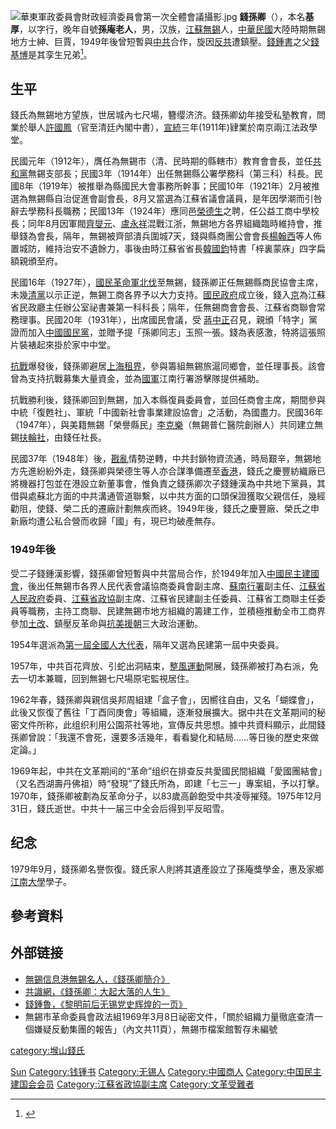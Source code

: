 {{pov|time=2013-06-02T22:50:21+00:00}}
{{Infobox_Person
| name = 錢孫卿
| image = 
| box_width = 200px
| occupation = 商人、士紳
| period = 
| birth_name = 
| other_names = 
| Sex = 男
| birth_date = [[光绪十三年|光绪十三年]] (1887年) 二月初二日
| birth_place = {{QING}}[[江蘇|江蘇]][[無錫|無錫]]七尺場
| death_date = {{death date and age|1973|12|31|1887|2|24}}
| death_place = {{PRC}}[[無錫|無錫]]
| nationality = {{ROC}}<br>{{PRC}}
| residence = 
| party = [[共和党_(中国)|共和黨]]（1912年）<br>{{KMT}}（1931年）<br>[[中国民主建国会|中国民主建国会]]（1949年）
| religion = 
| spouse = 
| relatives = 兄弟 [[錢基博|錢基博]]<br>子 [[錢鍾韓|錢鍾韓]]（東南大學名譽校長）、[[錢鍾漢|錢鍾漢]]（曾任無錫市副市長）、钱锺毅（桥梁专家，同济大学教授）、钱锺彭、钱钟仪、钱钟鲁、钱钟泰<br>女  钱钟元、钱钟华（复旦大学光学教授）
| educate = [[南京兩江法政學堂|南京兩江法政學堂]]
| past = 1912年 [[共和党_(中国)|共和黨]][[無錫|無錫]]支部长<br>1921年 無錫縣自治促進會副會長<br>1928年 無錫縣商會主席<br>1944年 無錫旅滬同鄉會理事長<br>1947年 國際[[扶輪社|扶輪社]]無錫分社理事長<br>1949年以後 歷任[[蘇南行署|蘇南行署]]副主任、[[江蘇省人民政府|江蘇省人民政府]]委員、[[江蘇省政協|江蘇省政協]]副主席、[[江蘇省|江蘇省]]工商聯主任委員等職<br>1954年 中共第一屆全國人大代表<br>1955年 [[民建|民建]]中央委員<br>1957年~1970年 右派、反革命分子
| work = 
| award = 
}}
[[File:華東軍政委員會財政經濟委員會第一次全體會議攝影.jpg|thumb]]
'''錢孫卿'''（{{bd|1887年||1975年|12月31日|catIdx=Qian錢}}），本名'''基厚'''，以字行，晚年自號'''孫庵老人'''，男，汉族，[[江蘇|江蘇]][[無錫|無錫]]人，[[中華民國|中華民國]]大陸時期無錫地方士紳、巨賈，1949年後曾短暫與[[中共|中共]]合作，旋因[[反共|反共]]遭鎮壓。[[錢鍾書|錢鍾書]]之父[[錢基博|錢基博]]是其孪生兄弟<ref>{{cite web|url=http://caq.wuxi.gov.cn/wxcaq/magazine/MagazineDetail.aspx?InfoID=44399831-2b24-41f2-badc-213b9c2cbb2f|title=传奇七尺场 学界翘首望 ——记钱基博钱锺书父子|publisher=无锡[[崇安区|崇安]]政府网站|date=2012-07-18|accessdate=2014年9月25日|deadurl=yes|archiveurl=https://web.archive.org/web/20150603053024/http://caq.wuxi.gov.cn/wxcaq/magazine/MagazineDetail.aspx?InfoID=44399831-2b24-41f2-badc-213b9c2cbb2f|archivedate=2015年6月3日}}</ref>。

== 生平 ==
錢氏為無錫地方望族，世居城內七尺場，簪缨济济。錢孫卿幼年接受私塾教育，問業於舉人[[許國鳳|許國鳳]]（官至清廷內閣中書），[[宣統|宣統]]三年(1911年)肄業於南京兩江法政學堂。

民國元年（1912年），膺任為無錫市（清、民時期的縣轄市）教育會會長，並任[[共和党_(中国)|共和黨]]無錫支部長；民國3年（1914年）出任無錫縣公署學務科（第三科）科長。民國8年（1919年）被推舉為縣國民大會事務所幹事；民國10年（1921年）2月被推選為無錫縣自治促進會副會長，8月又當選為江蘇省議會議員，是年因學潮而引咎辭去學務科長職務；民國13年（1924年）應同邑[[榮德生|榮德生]]之聘，任公益工商中學校長；同年8月因軍閥[[齊燮元|齊燮元]]、[[盧永祥|盧永祥]]混戰江浙，無錫地方各界組織臨時維持會，推舉錢為會長，隔年，無錫被齊部潰兵圍城7天，錢與縣商團公會會長[[楊翰西|楊翰西]]等人佈置城防，維持治安不遺餘力，事後由時江蘇省省長[[韓國鈞|韓國鈞]]特書「梓裏蒙庥」四字扁額親頒至府。

民國16年（1927年），[[國民革命軍|國民革命軍]][[北伐|北伐]]至無錫，錢孫卿正任無錫縣商民協會主席，未幾[[中国国民党清党|清黨]]以示正逆，無錫工商各界予以大力支持。[[國民政府|國民政府]]成立後，錢入[[南京|京]]為江蘇省民政廳主任辦公室祕書兼第一科科長；隔年，任無錫商會會長、江蘇省商聯會常務理事。民國20年（1931年），出席國民會議，受 [[蔣中正|蔣中正]]召見，親頒「特字」黨證而加入[[中國國民黨|中國國民黨]]，並贈予提「孫卿同志」玉照一張。錢為表感激，特將這張照片裝裱起來掛於家中中堂。

[[中國抗日戰爭|抗戰]]爆發後，錢孫卿避居[[上海|上海]][[租界|租界]]，參與籌組無錫旅滬同鄉會，並任理事長。該會曾為支持抗戰募集大量資金，並為[[國民革命軍|國軍]]江南行署游擊隊提供補助。

抗戰勝利後，錢孫卿回到無錫，加入本縣復員委員會，並回任商會主席，期間參與中統「復甦社」、軍統「中國新社會事業建設協會」之活動，為國盡力。民國36年（1947年），與美籍無錫「榮譽縣民」[[李克樂|李克樂]]（無錫普仁醫院創辦人）共同建立無錫[[扶輪社|扶輪社]]，由錢任社長。

民國37年（1948年）後，[[戡亂|戡亂]]情勢逆轉，中共封鎖物資流通，時局艱辛，無錫地方先進紛紛外走，錢孫卿與榮德生等人亦合謀準備遷至[[香港|香港]]，錢氏之慶豐紡織廠已將機器打包並在港設立新董事會，惟負責之錢孫卿次子錢鍾漢為中共地下黨員，其借與處蘇北方面的中共溝通管道聯繫，以中共方面的口頭保證獲取父親信任，幾經勸阻，使錢、榮二氏的遷廠計劃無疾而終。1949年後，錢氏之慶豐廠、榮氏之申新廠均遭公私合營而收歸「國」有，現已均破產無存。

=== 1949年後 ===
受二子錢鍾漢影響，錢孫卿曾短暫與中共當局合作，於1949年加入[[中國民主建國會|中國民主建國會]]，後出任無錫市各界人民代表會議協商委員會副主席、[[蘇南行署|蘇南行署]]副主任、[[江蘇省人民政府|江蘇省人民政府]]委員、[[江蘇省政協|江蘇省政協]]副主席、江蘇省民建副主任委員、江蘇省工商聯主任委員等職務，主持工商聯、民建無錫市地方組織的籌建工作，並積極推動全市工商界參加[[土地改革運動|土改]]、鎮壓反革命與[[抗美援朝|抗美援朝]]三大政治運動。

1954年選派為[[第一屆全國人大代表|第一屆全國人大代表]]，隔年又選為民建第一屆中央委員。

1957年，中共百花齊放、引蛇出洞結束，[[整風運動|整風運動]]開展，錢孫卿被打為右派，免去一切本兼職，回到無錫七尺場原宅監視居住。

1962年春，錢孫卿與親信吳邦周組建「盒子會」，因嚮往自由，又名「蝴蝶會」，此後又恢復了舊往「丁酉同庚會」等組織，逐漸發展擴大。据中共在文革期间的秘密文件所称，此组织利用公園茶社等地，宣傳反共思想。據中共資料顯示，此間錢孫卿曾說：「我還不會死，還要多活幾年，看看變化和結局……等日後的歷史來做定論。」

1969年起，中共在文革期间的“革命”组织在排查反共愛國民間組織「愛國團結會」（又名西湖壽丹佛祖）時“發現”了錢氏所為，即建「七三一」專案組，予以打擊。1970年，錢孫卿被劃為反革命分子，以83歲高齡飽受中共凌辱摧殘。1975年12月31日，錢氏逝世。中共十一届三中全会后得到平反昭雪。

== 纪念 ==
1979年9月，錢孫卿名譽恢復。錢氏家人則將其遺產設立了孫庵獎學金，惠及家鄉[[江南大學|江南大學]]學子。

== 參考資料 ==
{{reflist}}

== 外部链接 ==
* [https://web.archive.org/web/20160304133649/http://www.wst.net.cn/wuxifq/renwu/mingren/jdmingren/3139_1.htm  無錫信息港無錫名人，《錢孫卿簡介》]
* [https://web.archive.org/web/20160305011724/http://www.21ccom.net/articles/lsjd/mjls/2012/0801_64861.html 共識網，《錢孫卿：大起大落的人生》]
* [http://zhongluqian.bokee.com/viewdiary.57759617.html 錢鍾魯，《黎明前后无锡党史辉煌的一页》] {{Wayback|url=http://zhongluqian.bokee.com/viewdiary.57759617.html |date=20190701174718 }}
* 無錫市革命委員會政法組1969年3月8日祕密文件，「關於組織力量徹底查清一個嫌疑反動集團的報告」（內文共11頁），無錫市檔案館暫存未編號
{{钱基博家族}}

{{Authority control}}
{{DEFAULTSORT:Qian钱}}
[[Category:钱姓|Sun]]
[[Category:钱锺书|Category:钱锺书]]
[[Category:无锡人|Category:无锡人]]
[[Category:中國商人|Category:中國商人]]
[[Category:中国民主建国会会员|Category:中国民主建国会会员]]
[[Category:江蘇省政協副主席|Category:江蘇省政協副主席]]
[[Category:文革受難者|Category:文革受難者]]
[[category:堠山錢氏|category:堠山錢氏]]